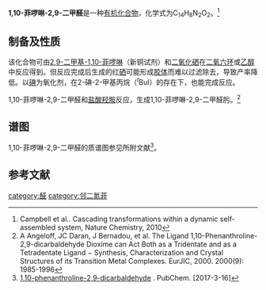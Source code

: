 {{chembox
| Verifiedfields = 
| Watchedfields = 
| verifiedrevid = 
| Name = 1,10-菲啰啉-2,9-二甲醛
| NameEn = 1,10-Phenanthroline-2,9-dicarbaldehyde
| ImageFile = 1,10-Phenanthroline-2,9-dicarbaldehyde_sample_2.jpg
| ImageSize = 
| ImageName = 
| IUPACName = 
| OtherNames = 2,9-二醛基-1,10-菲啰啉<BR>邻菲啰啉-2,9-二甲醛
|Section1={{Chembox Identifiers
| CASNo_Ref = {{cascite|correct|CAS}}
| CASNo = 57709-62-3
| UNII_Ref = 
| UNII = 
| EINECS = 
| PubChem = 
| InChI = 1S/C14H8N2O2/c17-7-11-5-3-9-1-2-10-4-6-12(8-18)16-14(10)13(9)15-11/h1-8H
| SMILES = c1cc2ccc(nc2c3c1ccc(n3)C=O)C=O
  }}
|Section3={{Chembox Properties
| Formula = C<sub>14</sub>H<sub>8</sub>N<sub>2</sub>O<sub>2</sub>
| MolarMass = 236.225
| Appearance = 
| Solubility = 
| MeltingPt = 
| MeltingPt_notes = 
| BoilingPtC = 503.8
| Density = 1.4±0.1g/cm3
  }}
|Section7={{Chembox Hazards
| ExternalSDS =
| EUClass =
| MainHazards = 
| SkinHazard = 
| EyeHazard = 
| InhalationHazard = 
| IngestionHazard = 
| GHSPictograms =
| NFPA-H =
| NFPA-F =
| NFPA-R =
| NFPA-S =
| RPhrases =
| SPhrases =
| RSPhrases =
| FlashPt =
| AutoignitionPt = 
| ExploLimits =
| LD50 =
| PEL = }} 
}}
'''1,10-菲啰啉-2,9-二甲醛'''是一种[[有机化合物|有机化合物]]，化学式为C<sub>14</sub>H<sub>8</sub>N<sub>2</sub>O<sub>2</sub>。<ref>Campbell et al.. Cascading transformations within a dynamic self-assembled system, Nature Chemistry, 2010</ref>

==制备及性质==
该化合物可由[[2,9-二甲基-1,10-菲啰啉|2,9-二甲基-1,10-菲啰啉]]（新铜试剂）和[[二氧化硒|二氧化硒]]在[[二氧六环|二氧六环]]或[[乙醇|乙醇]]中反应得到。但反应完成后生成的红[[硒|硒]]可能形成[[胶体|胶体]]而难以过滤除去，导致产率降低。以[[碘|碘]]为氧化剂，在2-碘-2-甲基丙烷（<sup>''t''</sup>BuI）的存在下，也能完成反应。

1,10-菲啰啉-2,9-二甲醛和[[盐酸羟胺|盐酸羟胺]]反应，生成1,10-菲啰啉-2,9-二甲醛肟。<ref>A Angeloff, JC Daran, J Bernadou, et al. The Ligand 1,10-Phenanthroline-2,9-dicarbaldehyde Dioxime can Act Both as a Tridentate and as a Tetradentate Ligand − Synthesis, Characterization and Crystal Structures of its Transition Metal Complexes. EurJIC, 2000. 2000(9): 1985-1996</ref>

==谱图==
1,10-菲啰啉-2,9-二甲醛的质谱图参见所附文献<ref>[https://pubchem.ncbi.nlm.nih.gov/compound/602123#section=GC-MS 1,10-phenanthroline-2,9-dicarbaldehyde] {{Wayback|url=https://pubchem.ncbi.nlm.nih.gov/compound/602123#section=GC-MS |date=20190111125858 }}. PubChem. [2017-3-16]</ref>。
==参考文献==
{{reflist}}
[[category:醛|category:醛]]
[[category:邻二氮菲|category:邻二氮菲]]